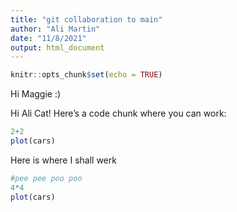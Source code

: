 ```yaml
---
title: "git collaboration to main"
author: "Ali Martin"
date: "11/8/2021"
output: html_document
---
```


```r
knitr::opts_chunk$set(echo = TRUE)
```

Hi Maggie :) 

Hi Ali Cat! Here's a code chunk where you can work:
```r
2+2
plot(cars)
```


Here is where I shall werk
```r
#pee pee poo poo
4*4
plot(cars)
```

